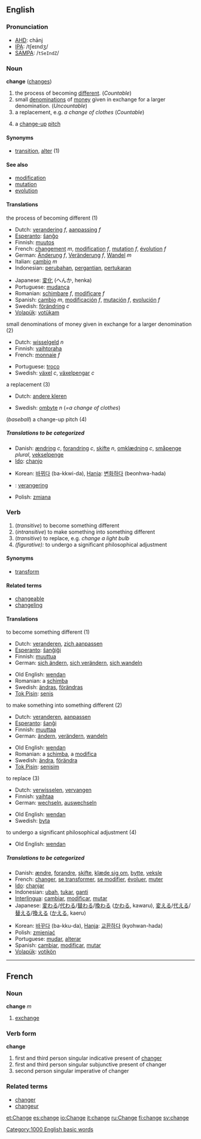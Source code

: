 ==English==

{{rank|entered|none|river|507|change|happy|hours|clear}}

===Pronunciation===
*[[w:AHD|AHD]]: chānj
*[[w:IPA|IPA]]: /tʃeɪndʒ/
*[[w:SAMPA|SAMPA]]: /<tt>tSeIndZ</tt>/

=== Noun ===
'''change''' ([[changes]])

# the process of becoming [[different]]. (''Countable'')
# small [[denomination]]s of [[money]] given in exchange for a larger denomination. (''Uncountable'')
# a replacement, e.g. ''a change of clothes'' (''Countable'')
#{{baseball}} a [[change-up]] [[pitch]]

====Synonyms====
*[[transition]], [[alter]] (1)

==== See also ====
*[[modification]]
*[[mutation]]
*[[evolution]]

====Translations====
;the process of becoming different (1)
{{top}}
*Dutch: [[verandering]] ''f'', [[aanpassing]] ''f''
*[[Esperanto]]: [[ŝanĝo]]
*Finnish: [[muutos]]
*French: [[changement]] ''m'', [[modification]] ''f'', [[mutation]] ''f'', [[évolution]] ''f''
*German: [[Änderung]] ''f'', [[Veränderung]] ''f'', [[Wandel]] ''m''
*Italian: [[cambio]] ''m''
*Indonesian: [[ubah|perubahan]], [[ganti|pergantian]], [[tukar|pertukaran]]
{{mid}}
*Japanese: [[変化]] (へんか, henka)
*Portuguese: [[mudança]]
*Romanian: [[schimbare]] ''f'', [[modificare]] ''f''
*Spanish: [[cambio]] ''m'', [[modificación]] ''f'', [[mutación]] ''f'', [[evolución]] ''f''
*Swedish: [[förändring]] ''c''
*[[Volapük]]: [[votükam]]
{{bottom}}

;small denominations of money given in exchange for a larger denomination (2)
{{top}}
*Dutch: [[wisselgeld]] ''n''
*Finnish: [[vaihtoraha]]
*French: [[monnaie]] ''f''
{{mid}}
*Portuguese: [[troco]]
*Swedish: [[växel]] ''c'', [[växelpengar]] ''c''
{{bottom}}

;a replacement (3)
{{top}}
*Dutch: [[andere kleren]]
{{mid}}
*Swedish: [[ombyte]] ''n'' (''=a change of clothes'')
{{bottom}}

;(''baseball'') a change-up pitch (4)
{{top}}
{{mid}}
{{bottom}}

=====Translations to be categorized=====
{{checktrans}}
{{top}}
*Danish: [[ændring]] ''c'', [[forandring]] ''c'', [[skifte]] ''n'', [[omklædning]] ''c'', [[småpenge]] ''plural'', [[vekselpenge]]<!--plural?-->
*[[Ido]]: [[chanjo]]
{{mid}}
*Korean: [[바뀌다]] (ba-kkwi-da), [[Hanja]]: [[변화하다]] (beonhwa-hada)
*{{li}}: [[verangering]]
*Polish: [[zmiana]]
{{bottom}}

=== Verb ===
{{conj|change|changes|changed|changed|changing}}

# (''transitive'') to become something different
# (''intransitive'') to make something into something different
# (''transitive'') to replace, e.g. ''change a light bulb''
# ''(figurative):'' to undergo a significant philosophical adjustment

====Synonyms====
*[[transform]]

====Related terms====
*[[changeable]]
*[[changeling]]

==== Translations ====
;to become something different (1)
{{top}}
*Dutch: [[veranderen]], [[zich aanpassen]]
*[[Esperanto]]: [[ŝanĝiĝi]]
*Finnish: [[muuttua]]
*German: [[sich ändern]], [[sich verändern]], [[sich wandeln]]
{{mid}}
*Old English: [[wendan]]
*Romanian: a [[schimba]]
*Swedish: [[ändras]], [[förändras]]
*[[Tok Pisin]]: [[senis]]
{{bottom}}

;to make something into something different (2)
{{top}}
*Dutch: [[veranderen]], [[aanpassen]]
*[[Esperanto]]: [[ŝanĝi]]
*Finnish: [[muuttaa]]
*German: [[ändern]], [[verändern]], [[wandeln]]
{{mid}}
*Old English: [[wendan]]
*Romanian: a [[schimba]], a [[modifica]]
*Swedish: [[ändra]], [[förändra]]
*[[Tok Pisin]]: [[senisim]]
{{bottom}}

;to replace (3)
{{top}}
*Dutch: [[verwisselen]], [[vervangen]]
*Finnish: [[vaihtaa]]
*German: [[wechseln]], [[auswechseln]]
{{mid}}
*Old English: [[wendan]]
*Swedish: [[byta]]
{{bottom}}

;to undergo a significant philosophical adjustment (4)
{{top}}
*Old English: [[wendan]]
{{mid}}
{{bottom}}

=====Translations to be categorized=====
{{checktrans}}
{{top}}
*Danish: [[ændre]], [[forandre]], [[skifte]], [[klæde sig om]], [[bytte]], [[veksle]]
*French: [[changer]], [[se transformer]], [[se modifier]], [[évoluer]], [[muter]]
*[[Ido]]: [[chanjar]]
*Indonesian: [[ubah]], [[tukar]], [[ganti]]
*[[Interlingua]]: [[cambiar]], [[modificar]], [[mutar]]
*Japanese: [[変わる]]/[[代わる]]/[[替わる]]/[[換わる]] ([[かわる]], kawaru), [[変える]]/[[代える]]/[[替える]]/[[換える]] ([[かえる]], kaeru)
{{mid}}
*Korean: [[바꾸다]] (ba-kku-da), [[Hanja]]: [[교환하다]] (kyohwan-hada)
*Polish: [[zmieniać]]
*Portuguese: [[mudar]], [[alterar]]
*Spanish: [[cambiar]], [[modificar]], [[mutar]]
*[[Volapük]]: [[votikön]]
{{bottom}}

[[Category:1000 English basic words]]
-----

==French==
===Noun===
'''change''' ''m''

# [[exchange]]

===Verb form===
'''change'''

# first and third person singular indicative present of [[changer]]
# first and third person singular subjunctive present of changer
# second person singular imperative of changer

===Related terms===
*[[changer]]
*[[changeur]]

[[et:Change]]
[[es:change]]
[[io:Change]]
[[it:change]]
[[ru:Change]]
[[fi:change]]
[[sv:change]]